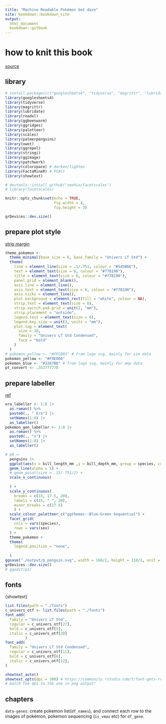 ```yaml
---
title: "Machine Readable Pokémon Get daze"
site: bookdown::bookdown_site
output: 
  html_document
  bookdown::gitbook
---
```

# how to knit this book

[source](https://gedevan-aleksizde.github.io/rmarkdown-cookbook/bookdown.html)

## library

```r
# install.packages(c("googlesheets4", "tidyverse", "magrittr", "lubridate", "readxl", "ggbeeswarm", "gganimate", "scales"))
library(googlesheets4)
library(tidyverse)
library(magrittr)
library(lubridate)
library(readxl)
library(ggbeeswarm)
library(ggridges)
library(paletteer)
library(scales)
library(palmerpenguins)
library(uwot)
library(ggrepel)
library(stringi)
library(ggimage)
library(patchwork)
library(colorspace) # darken/lighten
library(FactoMineR) # PCA()
library(showtext)

# devtools::install_github("zeehio/facetscales")
# library(facetscales)

knitr::opts_chunk$set(echo = TRUE,
                      fig.width = 4,
                      fig.height = 3)
```
```r
grDevices::dev.size()
```


## prepare plot style

[strip margin](https://stackoverflow.com/questions/56153261/distancing-facet-grid-strips-from-the-faceted-canvas)

```r
theme_pokemon <- 
  theme_minimal(base_size = 6, base_family = "Univers LT Std") +
  theme(
    line = element_line(size = .1/.751, colour = "#545B66"),
    text = element_text(size = 6, colour = "#778190"),
    title = element_text(size = 6, colour = "#778190"),
    panel.grid = element_blank(),
    axis.line = element_line(),
    axis.text = element_text(size = 6, colour = "#778190"),
    axis.ticks = element_line(),
    plot.background = element_rect(fill = "white", colour = NA),
    strip.text = element_text(size = 6),
    strip.switch.pad.grid = unit(2, "mm"),
    strip.placement = "outside",
    legend.text = element_text(size = 6),
    legend.key.size = unit(3, units = "mm"),
    plot.tag = element_text(
      size = 10, 
      family = "Univers LT Std Condensed", 
      face = "bold"
    )
  )
# pokemon_yellow <- "#FFCB03" # from logo svg, mainly for sim data
pokemon_yellow <- "#F9E000"
pokemon_blue <- "#3267B0" # from logo svg, mainly for emp data
pt_convert <- .352777778

```
## prepare labeller

[ref](https://rion778.hatenablog.com/entry/2016/01/03/192905)
```r
era_labeller <- 1:8 |>
  as.roman() %>%
  paste0(., " Era") |> 
  setNames(1:8) |> 
  as_labeller()
pokemon_gen_labeller <- 1:8 |>
  as.roman() %>%
  paste0(., "s") |> 
  setNames(1:8) |> 
  as_labeller()
```


```r
# p0 <-
  penguins |> 
  ggplot(aes(x = bill_length_mm ,y = bill_depth_mm, group = species, colour = body_mass_g)) +
  geom_line(alpha = 1) +
  # geom_point(size = .15/.751/2) +
  scale_x_continuous(
   
  ) +
  scale_y_continuous(
    breaks = c(15, 17.5, 20),
    labels = c(15, " ", 20),
    minor_breaks = c(17.5)
    ) +
  scale_colour_paletteer_c("ggthemes::Blue-Green Sequential") +
  facet_grid(
    cols = vars(species),
    rows = vars(sex)
  ) + 
  theme_pokemon +
  theme(
    legend.position = "none",
    
  )
ggsave("./output/p_penguin.svg", width = 166/2, height = 110/2, unit = "mm")
grDevices::dev.size()
# ggedit(p1)
```
## fonts 
{showtext}
```r
list.files(path = "./fonts")
c_univers_otf <- list.files(path = "./fonts")
font_add(
  family = "Univers LT Std", 
  regular = c_univers_otf[27],
  bold = c_univers_otf[5],
  italic = c_univers_otf[20]
         )
font_add(
  family = "Univers LT Std Condensed",
  regular = c_univers_otf[11],
  bold = c_univers_otf[6],
  italic = c_univers_otf[12],
)

showtext_auto()
showtext_opts(dpi = 300) # https://community.rstudio.com/t/font-gets-really-small-when-saving-to-png-using-ggsave-and-showtext/147029/7, #10
# match the dpi to the one in png output!
```


## chapters

`data-genes`: create pokemon list(`df_names`), and connect each row to the images of pokémon, pokemon sequencing (`is_vmax` etc) for `df_gene`.


